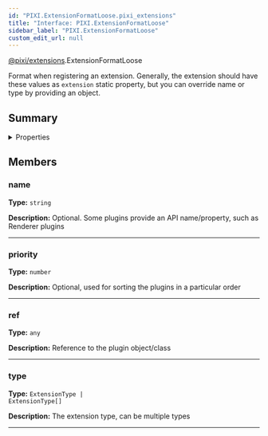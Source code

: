 ```yaml
---
id: "PIXI.ExtensionFormatLoose.pixi_extensions"
title: "Interface: PIXI.ExtensionFormatLoose"
sidebar_label: "PIXI.ExtensionFormatLoose"
custom_edit_url: null
---
```



<div class="package-name">

[@pixi/extensions](../modules/pixi_extensions).ExtensionFormatLoose

</div>


Format when registering an extension. Generally, the extension should have these values as `extension` static property, but you can override name or type by providing an object.



        

## Summary

<details><summary>Properties</summary>
<p>

| Name     | Type                                              | Description                                                                   |
| -------- | ------------------------------------------------- | ----------------------------------------------------------------------------- |
| name     | <code>string</code>                               | Optional. Some plugins provide an API name/property, such as Renderer plugins |
| priority | <code>number</code>                               | Optional, used for sorting the plugins in a particular order                  |
| ref      | <code>any</code>                                  | Reference to the plugin object/class                                          |
| type     | <code>ExtensionType &#124; ExtensionType[]</code> | The extension type, can be multiple types                                     |

</p>
</details>
    




## Members
<article>

### name 
**Type:** <code>string</code>

**Description:** Optional. Some plugins provide an API name/property, such as Renderer plugins

</article>


---------------------------------------

<article>

### priority 
**Type:** <code>number</code>

**Description:** Optional, used for sorting the plugins in a particular order

</article>


---------------------------------------

<article>

### ref 
**Type:** <code>any</code>

**Description:** Reference to the plugin object/class

</article>


---------------------------------------

<article>

### type 
**Type:** <code>ExtensionType &#124; ExtensionType[]</code>

**Description:** The extension type, can be multiple types

</article>


---------------------------------------



  